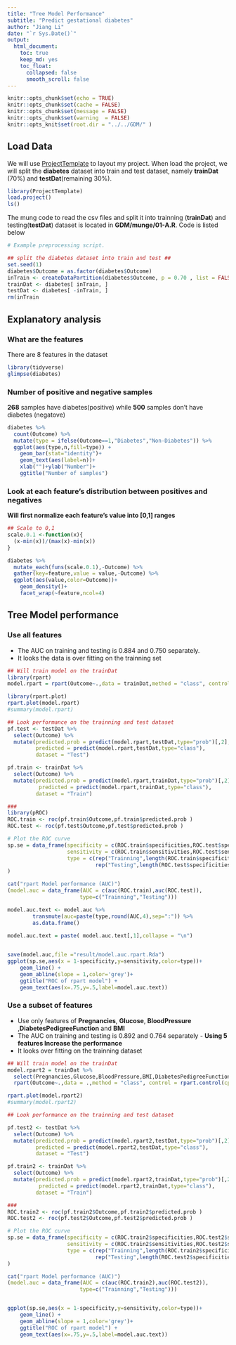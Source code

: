 ```yaml
---
title: "Tree Model Performance"
subtitle: "Predict gestational diabetes"
author: "Jiang Li"
date: "`r Sys.Date()`"
output: 
  html_document:
    toc: true
    keep_md: yes
    toc_float:
      collapsed: false
      smooth_scroll: false
---
```



```r
knitr::opts_chunk$set(echo = TRUE)
knitr::opts_chunk$set(cache = FALSE)
knitr::opts_chunk$set(message = FALSE)
knitr::opts_chunk$set(warning  = FALSE)
knitr::opts_knit$set(root.dir = "../../GDM/" )
```

## Load Data

We will use [ProjectTemplate](http://projecttemplate.net/) to layout my project. When load the project, we will split the **diabetes** dataset into train and test dataset, namely **trainDat** (70%) and **testDat**(remaining 30%).


```r
library(ProjectTemplate)
load.project()
ls()
```

The mung code to read the csv files and split it into trainning (**trainDat**) and testing(**testDat**) dataset is located in **GDM/munge/01-A.R**. Code is listed below

```r
# Example preprocessing script.

## split the diabetes dataset into train and test ##
set.seed(1)
diabetes$Outcome = as.factor(diabetes$Outcome)
inTrain <- createDataPartition(diabetes$Outcome, p = 0.70 , list = FALSE)
trainDat <- diabetes[ inTrain, ]
testDat <- diabetes[ -inTrain, ]
rm(inTrain
```


## Explanatory analysis

### What are the features

There are 8 features in the dataset
```r
library(tidyverse)
glimpse(diabetes)

```

### Number of positive and negative samples

**268** samples have diabetes(positive) while **500** samples don't have diabetes (negatove)

```r
diabetes %>%
  count(Outcome) %>%
  mutate(type = ifelse(Outcome==1,"Diabetes","Non-Diabetes")) %>%
  ggplot(aes(type,n,fill=type)) + 
    geom_bar(stat="identity")+
    geom_text(aes(label=n))+
    xlab("")+ylab("Number")+
    ggtitle("Number of samples")
```


### Look at each feature's distribution between positives and negatives

**Will first normalize each feature's value into [0,1] ranges**

```r
## Scale to 0,1
scale.0.1 <-function(x){
  (x-min(x))/(max(x)-min(x))
}

diabetes %>%
  mutate_each(funs(scale.0.1),-Outcome) %>%
  gather(key=feature,value = value,-Outcome) %>%
  ggplot(aes(value,color=Outcome))+
    geom_density()+
    facet_wrap(~feature,ncol=4)
```





## Tree Model performance

### Use all features

- The AUC on training and testing is 0.884 and 0.750 separately.
- It looks the data is over fitting on the trainning set

```r
## Will train model on the trainDat
library(rpart)
model.rpart = rpart(Outcome~.,data = trainDat,method = "class", control = rpart.control(cp = 0))

library(rpart.plot)
rpart.plot(model.rpart)
#summary(model.rpart)

## Look performance on the trainning and test dataset
pf.test <- testDat %>%
  select(Outcome) %>%
  mutate(predicted.prob = predict(model.rpart,testDat,type="prob")[,2],
         predicted = predict(model.rpart,testDat,type="class"),
         dataset = "Test")

pf.train <- trainDat %>%
  select(Outcome) %>%
  mutate(predicted.prob = predict(model.rpart,trainDat,type="prob")[,2],
          predicted = predict(model.rpart,trainDat,type="class"),
         dataset = "Train")

### 
library(pROC)
ROC.train <- roc(pf.train$Outcome,pf.train$predicted.prob )
ROC.test <- roc(pf.test$Outcome,pf.test$predicted.prob )

# Plot the ROC curve
sp.se = data_frame(specificity = c(ROC.train$specificities,ROC.test$specificities),
                   sensitivity = c(ROC.train$sensitivities,ROC.test$sensitivities),
                   type = c(rep("Trainning",length(ROC.train$specificities)),
                            rep("Testing",length(ROC.test$specificities)))
)

cat("rpart Model performance (AUC)")
(model.auc = data_frame(AUC = c(auc(ROC.train),auc(ROC.test)),
                       type=c("Trainning","Testing")))

model.auc.text <- model.auc %>%
        transmute(auc=paste(type,round(AUC,4),sep=":")) %>%
        as.data.frame()

model.auc.text = paste( model.auc.text[,1],collapse = "\n")
                

save(model.auc,file ="result/model.auc.rpart.Rda")
ggplot(sp.se,aes(x = 1-specificity,y=sensitivity,color=type))+
    geom_line() +
    geom_abline(slope = 1,color='grey')+
    ggtitle("ROC of rpart model") +
    geom_text(aes(x=.75,y=.5,label=model.auc.text))

```


### Use a subset of features

- Use only features of **Pregnancies**, **Glucose**, **BloodPressure** ,**DiabetesPedigreeFunction** and **BMI**
- The AUC on training and testing is 0.892 and 0.764 separately - **Using 5 features Increase the performance**
- It looks over fitting on the trainning dataset

```r
## Will train model on the trainDat
model.rpart2 = trainDat %>%
  select(Pregnancies,Glucose,BloodPressure,BMI,DiabetesPedigreeFunction,Outcome) %>%
  rpart(Outcome~.,data = .,method = "class", control = rpart.control(cp = 0))

rpart.plot(model.rpart2)
#summary(model.rpart2)

## Look performance on the trainning and test dataset

pf.test2 <- testDat %>%
  select(Outcome) %>%
  mutate(predicted.prob = predict(model.rpart2,testDat,type="prob")[,2],
         predicted = predict(model.rpart2,testDat,type="class"),
         dataset = "Test")

pf.train2 <- trainDat %>%
  select(Outcome) %>%
  mutate(predicted.prob = predict(model.rpart2,trainDat,type="prob")[,2],
          predicted = predict(model.rpart2,trainDat,type="class"),
         dataset = "Train")

### 
ROC.train2 <- roc(pf.train2$Outcome,pf.train2$predicted.prob )
ROC.test2 <- roc(pf.test2$Outcome,pf.test2$predicted.prob )

# Plot the ROC curve
sp.se = data_frame(specificity = c(ROC.train2$specificities,ROC.test2$specificities),
                   sensitivity = c(ROC.train2$sensitivities,ROC.test2$sensitivities),
                   type = c(rep("Trainning",length(ROC.train2$specificities)),
                            rep("Testing",length(ROC.test2$specificities)))
)

cat("rpart Model performance (AUC)")
(model.auc = data_frame(AUC = c(auc(ROC.train2),auc(ROC.test2)),
                       type=c("Trainning","Testing")))


ggplot(sp.se,aes(x = 1-specificity,y=sensitivity,color=type))+
    geom_line() +
    geom_abline(slope = 1,color='grey')+
    ggtitle("ROC of rpart model") +
    geom_text(aes(x=.75,y=.5,label=model.auc.text))

```


















